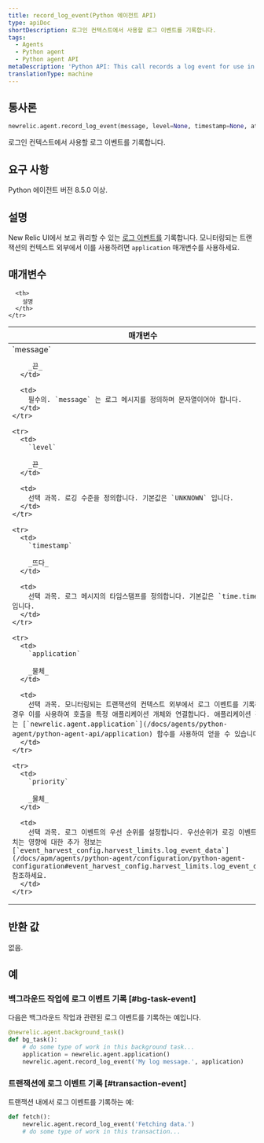 ```yaml
---
title: record_log_event(Python 에이전트 API)
type: apiDoc
shortDescription: 로그인 컨텍스트에서 사용할 로그 이벤트를 기록합니다.
tags:
  - Agents
  - Python agent
  - Python agent API
metaDescription: 'Python API: This call records a log event for use in logging in context.'
translationType: machine
---
```


## 통사론

```py
newrelic.agent.record_log_event(message, level=None, timestamp=None, attributes=None, application=None, priority=None)
```

로그인 컨텍스트에서 사용할 로그 이벤트를 기록합니다.

## 요구 사항

Python 에이전트 버전 8.5.0 이상.

## 설명

New Relic UI에서 보고 쿼리할 수 있는 [로그 이벤트를](/docs/logs/logs-context/configure-logs-context-python) 기록합니다. 모니터링되는 트랜잭션의 컨텍스트 외부에서 이를 사용하려면 `application` 매개변수를 사용하세요.

## 매개변수

<table>
  <thead>
    <tr>
      <th width="25%">
        매개변수
      </th>

      <th>
        설명
      </th>
    </tr>
  </thead>

  <tbody>
    <tr>
      <td>
        `message`

        _끈_
      </td>

      <td>
        필수의. `message` 는 로그 메시지를 정의하며 문자열이어야 합니다.
      </td>
    </tr>

    <tr>
      <td>
        `level`

        _끈_
      </td>

      <td>
        선택 과목. 로깅 수준을 정의합니다. 기본값은 `UNKNOWN` 입니다.
      </td>
    </tr>

    <tr>
      <td>
        `timestamp`

        _뜨다_
      </td>

      <td>
        선택 과목. 로그 메시지의 타임스탬프를 정의합니다. 기본값은 `time.time()` 입니다.
      </td>
    </tr>

    <tr>
      <td>
        `application`

        _물체_
      </td>

      <td>
        선택 과목. 모니터링되는 트랜잭션의 컨텍스트 외부에서 로그 이벤트를 기록하려는 경우 이를 사용하여 호출을 특정 애플리케이션 개체와 연결합니다. 애플리케이션 객체는 [`newrelic.agent.application`](/docs/agents/python-agent/python-agent-api/application) 함수를 사용하여 얻을 수 있습니다.
      </td>
    </tr>

    <tr>
      <td>
        `priority`

        _물체_
      </td>

      <td>
        선택 과목. 로그 이벤트의 우선 순위를 설정합니다. 우선순위가 로깅 이벤트에 미치는 영향에 대한 추가 정보는 [`event_harvest_config.harvest_limits.log_event_data`](/docs/apm/agents/python-agent/configuration/python-agent-configuration#event_harvest_config.harvest_limits.log_event_data) 참조하세요.
      </td>
    </tr>
  </tbody>
</table>

## 반환 값

없음.

## 예

### 백그라운드 작업에 로그 이벤트 기록 [#bg-task-event]

다음은 백그라운드 작업과 관련된 로그 이벤트를 기록하는 예입니다.

```py
@newrelic.agent.background_task()
def bg_task():
    # do some type of work in this background task...
    application = newrelic.agent.application()
    newrelic.agent.record_log_event('My log message.', application)
```

### 트랜잭션에 로그 이벤트 기록 [#transaction-event]

트랜잭션 내에서 로그 이벤트를 기록하는 예:

```py
def fetch():
    newrelic.agent.record_log_event('Fetching data.')
    # do some type of work in this transaction...
```